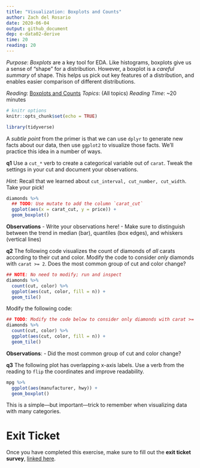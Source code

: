 ```yaml
---
title: "Visualization: Boxplots and Counts"
author: Zach del Rosario
date: 2020-06-04
output: github_document
dep: e-data02-derive
time: 20
reading: 20
---
```


*Purpose*: *Boxplots* are a key tool for EDA. Like histograms, boxplots give us a sense of "shape" for a distribution. However, a boxplot is a *careful summary* of shape. This helps us pick out key features of a distribution, and enables easier comparison of different distributions.

*Reading*: [Boxplots and Counts](https://rstudio.cloud/learn/primers/3.4)
*Topics*: (All topics)
*Reading Time*: ~20 minutes

```r
# knitr options
knitr::opts_chunk$set(echo = TRUE)
```

```r
library(tidyverse)

```

A *subtle point* from the primer is that we can use `dplyr` to generate new
facts about our data, then use `ggplot2` to visualize those facts. We'll
practice this idea in a number of ways.

__q1__ Use a `cut_*` verb to create a categorical variable out of `carat`. Tweak
the settings in your cut and document your observations.

*Hint*: Recall that we learned about `cut_interval, cut_number, cut_width`. Take
your pick!

```r
diamonds %>%
  ## TODO: Use mutate to add the column `carat_cut`
  ggplot(aes(x = carat_cut, y = price)) +
  geom_boxplot()
```

**Observations**
- Write your observations here!
- Make sure to distinguish between the trend in median (bar), quantiles (box edges), and whiskers (vertical lines)

__q2__ The following code visualizes the count of diamonds of *all* carats according to their cut and color. Modify the code to consider *only* diamonds with `carat >= 2`. Does the most common group of cut and color change?

```r
## NOTE: No need to modify; run and inspect
diamonds %>%
  count(cut, color) %>%
  ggplot(aes(cut, color, fill = n)) +
  geom_tile()
```

Modify the following code:

```r
## TODO: Modify the code below to consider only diamonds with carat >= 2
diamonds %>%
  count(cut, color) %>%
  ggplot(aes(cut, color, fill = n)) +
  geom_tile()
```

**Observations**:
- Did the most common group of cut and color change?

__q3__ The following plot has overlapping x-axis labels. Use a verb from the reading to `flip` the coordinates and improve readability.

```r
mpg %>%
  ggplot(aes(manufacturer, hwy)) +
  geom_boxplot()
```

This is a simple---but important---trick to remember when visualizing data with many categories.

<!-- include-exit-ticket -->
# Exit Ticket
<!-- -------------------------------------------------- -->

Once you have completed this exercise, make sure to fill out the **exit ticket survey**, [linked here](https://docs.google.com/forms/d/e/1FAIpQLSeuq2LFIwWcm05e8-JU84A3irdEL7JkXhMq5Xtoalib36LFHw/viewform?usp=pp_url&entry.693978880=e-vis03-boxplots-assignment.Rmd).
